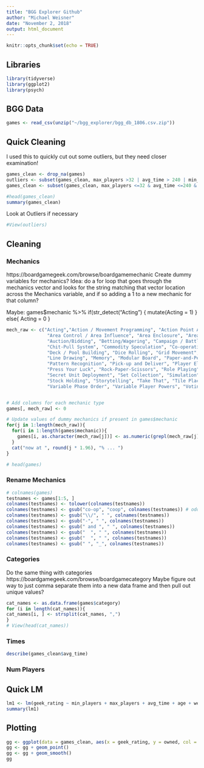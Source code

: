 ```yaml
---
title: "BGG Explorer Github"
author: "Michael Weisner"
date: "November 2, 2018"
output: html_document
---
```


```r
knitr::opts_chunk$set(echo = TRUE)
```

## Libraries
```r
library(tidyverse)
library(ggplot2)
library(psych)
```
## BGG Data
```r
games <- read_csv(unzip("~/bgg_explorer/bgg_db_1806.csv.zip"))
```

## Quick Cleaning
I used this to quickly cut out some outliers, but they need closer examination!
```r
games_clean <- drop_na(games)
outliers <- subset(games_clean, max_players >32 | avg_time > 240 | min_time > 240 | max_time > 240)
games_clean <- subset(games_clean, max_players <=32 & avg_time <=240 & min_time <= 240 & max_time <= 480)

#head(games_clean)
summary(games_clean)
```

Look at Outliers if necessary
```r
#View(outliers)
```

## Cleaning

### Mechanics
https://boardgamegeek.com/browse/boardgamemechanic
Create dummy variables for mechanics?
Idea: do a for loop that goes through the mechanics vector and looks for the string matching that vector location across the Mechanics variable, and if so adding a 1 to a new mechanic for that column?

Maybe:
games$mechanic %>%
if(str_detect("Acting") {
mutate(Acting = 1)
} else{
Acting = 0
}
```r
mech_raw <- c("Acting","Action / Movement Programming", "Action Point Allowance System", 
               "Area Control / Area Influence", "Area Enclosure", "Area Movement", "Area-Impulse",
               "Auction/Bidding", "Betting/Wagering", "Campaign / Battle Card Driven", "Card Drafting",
               "Chit-Pull System", "Commodity Speculation", "Co-operative Play", "Crayon Rail System",
               "Deck / Pool Building", "Dice Rolling", "Grid Movement", "Hand Management", "Hex-and-Counter",
               "Line Drawing", "Memory", "Modular Board", "Paper-and-Pencil", "Partnerships", "Pattern Building",
               "Pattern Recognition", "Pick-up and Deliver", "Player Elimination", "Point to Point Movement",
               "Press Your Luck", "Rock-Paper-Scissors", "Role Playing", "Roll / Spin and Move", "Route/Network Building",
               "Secret Unit Deployment", "Set Collection", "Simulation", "Simultaneous Action Selection", "Singing",
               "Stock Holding", "Storytelling", "Take That", "Tile Placement", "Time Track", "Trading", "Trick-taking",
               "Variable Phase Order", "Variable Player Powers", "Voting", "Worker Placement")


# Add columns for each mechanic type
games[, mech_raw] <- 0

# Update values of dummy mechanics if present in games$mechanic
for(j in 1:length(mech_raw)){
  for(i in 1:length(games$mechanic)){
    games[i, as.character(mech_raw[j])] <- as.numeric(grepl(mech_raw[j], games$mechanic[i]))
  }
  cat("now at ", round(j * 1.96), "% ... ")
}

# head(games)
```

### Rename Mechanics
```r
# colnames(games)
testnames <- games[1:5, ]
colnames(testnames) <- tolower(colnames(testnames))
colnames(testnames) <- gsub("co-op", "coop", colnames(testnames)) # odd one out with dash
colnames(testnames) <- gsub("\\/", " ", colnames(testnames))
colnames(testnames) <- gsub("-", " ", colnames(testnames))
colnames(testnames) <- gsub(" and ", " ", colnames(testnames))
colnames(testnames) <- gsub("  ", " ", colnames(testnames))
colnames(testnames) <- gsub("  ", " ", colnames(testnames))
colnames(testnames) <- gsub(" ", "_", colnames(testnames))

```


### Categories
Do the same thing with categories
https://boardgamegeek.com/browse/boardgamecategory
Maybe figure out way to just comma separate them into a new data frame and then pull out unique values?
```r
cat_names <- as.data.frame(games$category)
for (i in length(cat_names)){
cat_names[i, ] <- strsplit(cat_names, ",")
}
# View(head(cat_names))
```

### Times
```r
describe(games_clean$avg_time)
```

### Num Players


## Quick LM
```r
lm1 <- lm(geek_rating ~ min_players + max_players + avg_time + age + weight + Acting + `Action / Movement Programming` + `Action Point Allowance System` + `Area Control / Area Influence` + `Area Enclosure` + `Area-Impulse` + `Auction/Bidding` + `Betting/Wagering` + `Campaign / Battle Card Driven` + `Card Drafting` + `Chit-Pull System` + `Commodity Speculation` + `Cooperative Play` + `Crayon Rail System` + `Deck / Pool Building` + `Dice Rolling` + `Grid Movement` + `Hand Management` + `Hex-and-Counter` + `Line Drawing` + Memory + `Modular Board` + `Paper-and-Pencil` + `Partnerships` + `Pattern Building` + `Pick-up and Deliver` + `Player Elimination` + `Point to Point Movement` + `Press Your Luck` + `Rock-Paper-Scissors` + `Roll / Spin and Move` + `Route/Network Building` + `Secret Unit Deployment` + `Set Collection` + `Simulation` + `Simultaneous Action Selection` + `Singing` + `Stock Holding` + `Storytelling` + `Take That` + `Tile Placement` + `Time Track` + Trading + `Trick-taking` + `Variable Phase Order` + `Variable Player Powers` + Voting + `Worker Placement`, data = games_clean)
summary(lm1)
```


## Plotting
```r
gg <- ggplot(data = games_clean, aes(x = geek_rating, y = owned, col = avg_time))
gg <- gg + geom_point()
gg <- gg + geom_smooth()
gg

```

